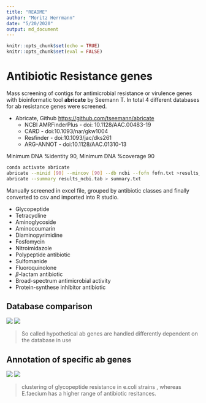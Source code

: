 ```yaml
---
title: "README"
author: "Moritz Herrmann"
date: "5/20/2020"
output: md_document
---
```


```r
knitr::opts_chunk$set(echo = TRUE)
knitr::opts_chunk$set(eval = FALSE)
```

# Antibiotic Resistance genes
Mass screening of contigs for antimicrobial resistance or virulence genes with bioinformatic tool **abricate** by Seemann T. In total 4 different databases for ab resistance genes were screened.

* Abricate, Github <https://github.com/tseemann/abricate>
  + NCBI AMRFinderPlus - doi: 10.1128/AAC.00483-19
  + CARD - doi:10.1093/nar/gkw1004
  + Resfinder - doi:10.1093/jac/dks261
  + ARG-ANNOT - doi:10.1128/AAC.01310-13

Minimum DNA %identity 90, Minimum DNA %coverage 90

```bash
conda activate abricate
abricate --minid [90] --mincov [90] --db ncbi --fofn fofn.txt >results_ncbi.tab
abricate --summary results_ncbi.tab > summary.txt
```


Manually screened in excel file, grouped by antibiotic classes and finally converted to csv and imported into R studio.

* Glycopeptide
* Tetracycline
* Aminoglycoside
* Aminocoumarin
* Diaminopyrimidine
* Fosfomycin
* Nitroimidazole
* Polypeptide antibiotic
* Sulfomanide
* Fluoroquinolone
* $\beta$-lactam antibiotic
* Broad-spectrum antimicrobial activity
* Protein-synthese inhibitor antibiotic

## Database comparison



![](result_databases_coli.png)
![](result_databases_faecis.png)

> So called hypothetical ab genes are handled differently dependent on the database in use

## Annotation of specific ab genes

![](endscreening_ab_coli.png)
![](endscreening_ab_faecis.png)

> clustering of glycopeptide resistance in e.coli strains , whereas E.faecium has a higher range of antibiotic resitances.